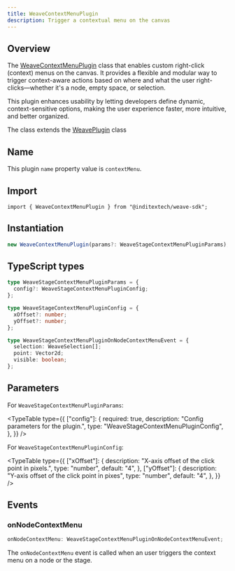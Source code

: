 ```yaml
---
title: WeaveContextMenuPlugin
description: Trigger a contextual menu on the canvas
---
```



## Overview

The [WeaveContextMenuPlugin](https://github.com/InditexTech/weavejs/blob/main/code/packages/sdk/src/plugins/context-menu/context-menu.ts)
class that enables custom right-click (context) menus on the canvas. It provides a flexible and modular way
to trigger context-aware actions based on where and what the user right-clicks—whether it's a node, empty
space, or selection.

This plugin enhances usability by letting developers define dynamic, context-sensitive options, making the
user experience faster, more intuitive, and better organized.

The class extends the [WeavePlugin](/docs/sdk/api-reference/plugins/plugin) class

## Name

This plugin `name` property value is `contextMenu`.

## Import

```shell
import { WeaveContextMenuPlugin } from "@inditextech/weave-sdk";
```

## Instantiation

```ts
new WeaveContextMenuPlugin(params?: WeaveStageContextMenuPluginParams);
```

## TypeScript types

```ts
type WeaveStageContextMenuPluginParams = {
  config?: WeaveStageContextMenuPluginConfig;
};

type WeaveStageContextMenuPluginConfig = {
  xOffset?: number;
  yOffset?: number;
};

type WeaveStageContextMenuPluginOnNodeContextMenuEvent = {
  selection: WeaveSelection[];
  point: Vector2d;
  visible: boolean;
};
```

## Parameters

For `WeaveStageContextMenuPluginParams`:

<TypeTable
  type={{
    ["config"]: {
      required: true,
      description: "Config parameters for the plugin.",
      type: "WeaveStageContextMenuPluginConfig",
    },
  }}
/>

For `WeaveStageContextMenuPluginConfig`:

<TypeTable
  type={{
    ["xOffset"]: {
      description: "X-axis offset of the click point in pixels.",
      type: "number",
      default: "4",
    },
    ["yOffset"]: {
      description: "Y-axis offset of the click point in pixes",
      type: "number",
      default: "4",
    },
  }}
/>

## Events

### onNodeContextMenu

```ts
onNodeContextMenu: WeaveStageContextMenuPluginOnNodeContextMenuEvent;
```

The `onNodeContextMenu` event is called when an user triggers the context menu on a node or the stage.
